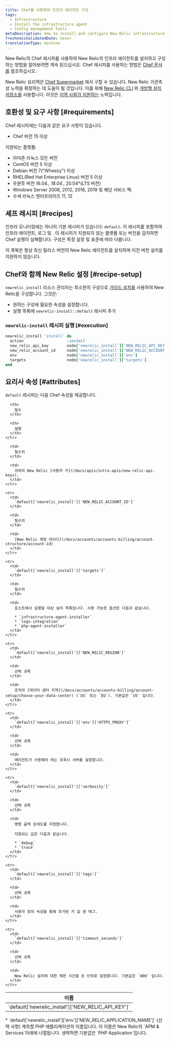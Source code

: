```yaml
---
title: Chef를 사용하여 인프라 에이전트 구성
tags:
  - Infrastructure
  - Install the infrastructure agent
  - Config management tools
metaDescription: How to install and configure New Relic infrastructure monitoring using Chef.
freshnessValidatedDate: never
translationType: machine
---
```


New Relic의 Chef 레시피를 사용하여 New Relic의 인프라 에이전트를 설치하고 구성하는 방법을 알아보려면 계속 읽으십시오. Chef 레시피를 사용하는 방법은 [Chef 문서 를](https://www.chef.io/solutions/infrastructure-automation/) 참조하십시오.

New Relic 요리책은 [Chef Supermarket](https://supermarket.chef.io/cookbooks/newrelic-install) 에서 구할 수 있습니다. New Relic 가관측성 노력을 확장하는 데 도움이 될 것입니다. 이를 위해 [New Relic CLI](https://github.com/newrelic/newrelic-cli) 와 [개방형 설치 저장소를](https://github.com/newrelic/open-install-library) 사용합니다. 이것은 [지역 사회가 지원하는](https://github.com/newrelic/chef-install) 노력입니다.

## 호환성 및 요구 사항 [#requirements]

Chef 레시피에는 다음과 같은 요구 사항이 있습니다.

* Chef 버전 15 이상

지원되는 플랫폼:

* 아마존 리눅스 모든 버전
* CentOS 버전 5 이상
* Debian 버전 7("Wheezy") 이상
* RHEL(Red Hat Enterprise Linux) 버전 5 이상
* 우분투 버전 16.04._, 18.04._, 20.04\*(LTS 버전)
* Windows Server 2008, 2012, 2016, 2019 및 해당 서비스 팩.
* 수세 리눅스 엔터프라이즈 11, 12

## 셰프 레시피 [#recipes]

인프라 모니터링에는 하나의 기본 레시피가 있습니다: `default`. 이 레시피를 포함하여 인프라 에이전트, 로그 및 <InlinePopover type="apm"/>. 이 레시피가 지원되지 않는 플랫폼 또는 버전을 감지하면 Chef 실행이 실패합니다. 구성은 특정 설정 및 표준에 따라 다릅니다.

<Callout variant="important">
  이 쿡북은 항상 최신 릴리스 버전의 New Relic 에이전트를 설치하며 이전 버전 설치를 지원하지 않습니다.
</Callout>

## Chef와 함께 New Relic 설정 [#recipe-setup]

`newrelic_install` 리소스 관리자는 최소한의 구성으로 [가이드 설치를](/docs/infrastructure/host-integrations/installation/new-relic-guided-install-overview) 사용하여 New Relic을 구성합니다. 그것은:

* 원하는 구성에 필요한 속성을 설정합니다.
* 실행 목록에 `newrelic-install::default` 레시피 추가

### `newrelic-install` 레시피 실행 [#execution]

```ruby
newrelic_install 'install' do
  action                   :install
  new_relic_api_key        node['newrelic_install']['NEW_RELIC_API_KEY']
  new_relic_account_id     node['newrelic_install']['NEW_RELIC_ACCOUNT_ID']
  env                      node['newrelic_install']['env']
  targets                  node['newrelic_install']['targets']
end
```

## 요리사 속성 [#attributes]

`default` 레시피는 다음 Chef 속성을 제공합니다.

<table>
  <thead>
    <tr>
      <th style={{ width: "300px" }}>
        이름
      </th>

      <th>
        필수
      </th>

      <th>
        설명
      </th>
    </tr>
  </thead>

  <tbody>
    <tr>
      <td>
        `default['newrelic_install']['NEW_RELIC_API_KEY']`
      </td>

      <td>
        필수의
      </td>

      <td>
        귀하의 New Relic [사용자 키](/docs/apis/intro-apis/new-relic-api-keys).
      </td>
    </tr>

    <tr>
      <td>
        `default['newrelic_install']['NEW_RELIC_ACCOUNT_ID']`
      </td>

      <td>
        필수의
      </td>

      <td>
        [New Relic 계정 아이디](/docs/accounts/accounts-billing/account-structure/account-id)
      </td>
    </tr>

    <tr>
      <td>
        `default['newrelic_install']['targets']`
      </td>

      <td>
        필수의
      </td>

      <td>
        호스트에서 실행할 대상 설치 목록입니다. 사용 가능한 옵션은 다음과 같습니다.

        * `infrastructure-agent-installer`
        * `logs-integration`
        * `php-agent-installer`
      </td>
    </tr>

    <tr>
      <td>
        `default['newrelic_install']['NEW_RELIC_REGION']`
      </td>

      <td>
        선택 과목
      </td>

      <td>
        조직의 [데이터 센터 지역](/docs/accounts/accounts-billing/account-setup/choose-your-data-center) (`US` 또는 `EU`). 기본값은 `US` 입니다.
      </td>
    </tr>

    <tr>
      <td>
        `default['newrelic_install']['env']['HTTPS_PROXY']`
      </td>

      <td>
        선택 과목
      </td>

      <td>
        에이전트가 사용해야 하는 프록시 서버를 설정합니다.
      </td>
    </tr>

    <tr>
      <td>
        `default['newrelic_install']['verbosity']`
      </td>

      <td>
        선택 과목
      </td>

      <td>
        명령 출력 상세도를 지정합니다.

        지원되는 값은 다음과 같습니다.

        * `debug`
        * `trace`
      </td>
    </tr>

    <tr>
      <td>
        `default['newrelic_install']['tags']`
      </td>

      <td>
        선택 과목
      </td>

      <td>
        사용자 정의 속성을 통해 추가된 키 값 쌍 태그.
      </td>
    </tr>

    <tr>
      <td>
        `default['newrelic_install']['timeout_seconds']`
      </td>

      <td>
        선택 과목
      </td>

      <td>
        New Relic 설치에 대한 제한 시간을 초 단위로 설정합니다. 기본값은 `600` 입니다.
      </td>
    </tr>
  </tbody>
</table>

<CollapserGroup>
  <Collapser
    id="environment-vars"
    title="PHP 에이전트"
  >
    * `default['newrelic_install']['env']['NEW_RELIC_APPLICATION_NAME']` (선택 사항) 계측할 PHP 애플리케이션의 이름입니다. 이 이름은 New Relic의 `APM & Services`아래에 나열됩니다. 생략하면 기본값은 `PHP Application`입니다.
  </Collapser>
</CollapserGroup>